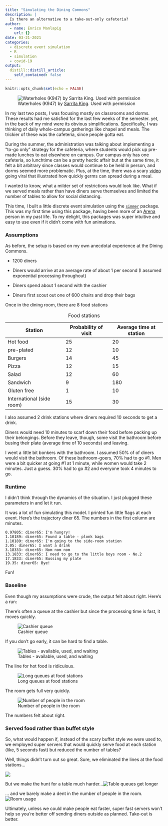 ```yaml
---
title: "Simulating the Dining Commons"
description: |
  Is there an alternative to a take-out-only cafeteria?
author:
  - name: Enrico Manlapig
    url: {}
date: 03-21-2021
categories:
  - discrete event simulation
  - R
  - simulation
  - covid-19
output:
  distill::distill_article:
    self_contained: false
---
```


```r
knitr::opts_chunk$set(echo = FALSE)
```

![Waterholes (K947) by [Sarrita King](https://artisticsolutionsgroup.com.au/). Used with permission](waterholes_k947.jpg)

In my last two posts, I was focusing mostly on classrooms and dorms. These results had me satisfied for the last few weeks of the semester. yet, in the back of my mind were its obvious simplifications. Specifically, I was thinking of daily whole-campus gatherings like chapel and meals. The trickier of these was the cafeteria, since people gotta eat.

During the summer, the administration was talking about implementing a "to-go only" strategy for the cafeteria, where students would pick up pre-made lunches to eat elsewhere on campus. Our campus only has one cafeteria, so lunchtime can be a pretty hectic affair but at the same time, it felt a bit arbitrary since classes would continue to be held in person, and dorms seemed more problematic. Plus, at the time, there was a scary [video](https://youtu.be/OOvENoZMmK4) going viral that illustrated how quickly germs can spread during a meal.

I wanted to know, what a milder set of restrictions would look like. What if we served meals rather than have diners serve themselves and limited the number of tables to allow for social distancing.

This time, I built a little discrete event simulation using the [`simmer`](https://r-simmer.org/) package. This was my first time using this package, having been more of an [Arena](https://www.arenasimulation.com) person in my past life. To my delight, this packages was super intuitive and easy to use even if it didn't come with fun animations.

### Assumptions

As before, the setup is based on my own anecdotal experience at the Dining Commons.

-   1200 diners

-   Diners would arrive at an average rate of about 1 per second (I assumed exponential processing throughout)

-   Diners spend about 1 second with the cashier

-   Diners first scout out one of 600 chairs and drop their bags

Once in the dining room, there are 8 food stations

| Station                   | Probability of visit | Average time at station |
|---------------------------|----------------------|-------------------------|
| Hot food                  | 25                   | 20                      |
| pre-plated                | 12                   | 10                      |
| Burgers                   | 14                   | 45                      |
| Pizza                     | 12                   | 15                      |
| Salad                     | 12                   | 60                      |
| Sandwich                  | 9                    | 180                     |
| Gluten free               | 1                    | 10                      |
| International (side room) | 15                   | 30                      |

: Food stations

I also assumed 2 drink stations where diners required 10 seconds to get a drink.

Diners would need 10 minutes to scarf down their food before packing up their belongings. Before they leave, though, some visit the bathroom before busing their plate (average time of 10 seconds) and leaving.

I went a little bit bonkers with the bathroom. I assumed 50% of of diners would visit the bathroom. Of these bathroom-goers, 70% had to go \#1. Men were a bit quicker at going \#1 at 1 minute, while women would take 2 minutes. Just a guess. 30% had to go \#2 and everyone took 4 minutes to go.

### Runtime

I didn't think through the dynamics of the situation. I just plugged these parameters in and let it run.

It was a lot of fun simulating this model. I printed fun little flags at each event. Here's the trajectory diner 65. The numbers in the first column are minutes.

    0.97805: diner65: I'm hungry!
    1.10189: diner65: Found a table - plonk bags
    1.10189: diner65: I'm going to the side-room station
    3.05: diner65: I want a drink
    3.18333: diner65: Nom nom nom
    13.1833: diner65: I need to go to the little boys room - No.2
    17.1833: diner65: Bussing my plate
    19.35: diner65: Bye!

Fun!

### Baseline

Even though my assumptions were crude, the output felt about right. Here's a run:

There's often a queue at the cashier but since the processing time is fast, it moves quickly.

![Cashier queue](cashier.png)

If you don't go early, it can be hard to find a table.

![Tables - available, used, and waiting](table.png)

The line for hot food is ridiculous.

![Long queues at food stations](food_queue1.png)

The room gets full very quickly.

![Number of people in the room](room_usage.png)

The numbers felt about right.

### Served food rather than buffet style

So, what would happen if, instead of the scary buffet style we were used to, we employed super servers that would quickly serve food at each station (like, 5 seconds fast) but reduced the number of tables?

Well, things didn't turn out so great. Sure, we eliminated the lines at the food stations...

![](food_queue1_new.png)

But we make the hunt for a table much harder...![Table queues get longer](table_new.png)

... and we barely make a dent in the number of people in the room.![Room usage](room_usage_new.png)

Ultimately, unless we could make people eat faster, super fast servers won't help so you're better off sending diners outside as planned. Take-out is better.
